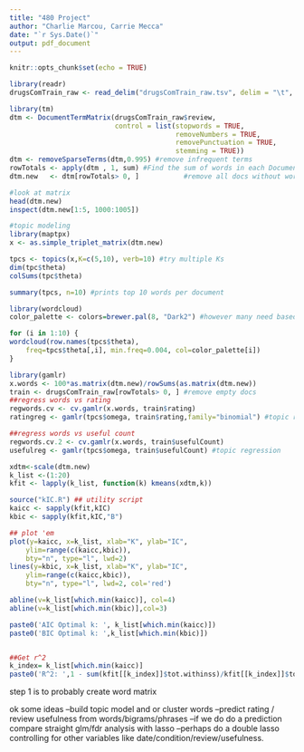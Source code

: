 ```yaml
---
title: "480 Project"
author: "Charlie Marcou, Carrie Mecca"
date: "`r Sys.Date()`"
output: pdf_document
---
```


```r
knitr::opts_chunk$set(echo = TRUE)
```

```r
library(readr)
drugsComTrain_raw <- read_delim("drugsComTrain_raw.tsv", delim = "\t", escape_double = FALSE,  trim_ws = TRUE)
```

```r
library(tm)
dtm <- DocumentTermMatrix(drugsComTrain_raw$review,
                          control = list(stopwords = TRUE, 
                                         removeNumbers = TRUE,
                                         removePunctuation = TRUE,
                                         stemming = TRUE))
dtm <- removeSparseTerms(dtm,0.995) #remove infrequent terms
rowTotals <- apply(dtm , 1, sum) #Find the sum of words in each Document
dtm.new   <- dtm[rowTotals> 0, ]           #remove all docs without words

```

```r
#look at matrix
head(dtm.new)
inspect(dtm.new[1:5, 1000:1005])
```

```r
#topic modeling
library(maptpx)
x <- as.simple_triplet_matrix(dtm.new)

tpcs <- topics(x,K=c(5,10), verb=10) #try multiple Ks
dim(tpc$theta)
colSums(tpc$theta)

summary(tpcs, n=10) #prints top 10 words per document
```

```r
library(wordcloud)
color_palette <- colors=brewer.pal(8, "Dark2") #however many need based on k picked

for (i in 1:10) {
wordcloud(row.names(tpcs$theta), 
	freq=tpcs$theta[,i], min.freq=0.004, col=color_palette[i])
}
```

```r
library(gamlr)
x.words <- 100*as.matrix(dtm.new)/rowSums(as.matrix(dtm.new))
train <- drugsComTrain_raw[rowTotals> 0, ] #remove empty docs
##regress words vs rating
regwords.cv <- cv.gamlr(x.words, train$rating)
ratingreg <- gamlr(tpcs$omega, train$rating,family="binomial") #topic regression

##regress words vs useful count
regwords.cv.2 <- cv.gamlr(x.words, train$usefulCount)
usefulreg <- gamlr(tpcs$omega, train$usefulCount) #topic regression
```

```r
xdtm<-scale(dtm.new)
k_list <-(1:20)
kfit <- lapply(k_list, function(k) kmeans(xdtm,k))

source("kIC.R") ## utility script
kaicc <- sapply(kfit,kIC)
kbic <- sapply(kfit,kIC,"B")

## plot 'em
plot(y=kaicc, x=k_list, xlab="K", ylab="IC", 
	ylim=range(c(kaicc,kbic)),
	bty="n", type="l", lwd=2)
lines(y=kbic, x=k_list, xlab="K", ylab="IC", 
	ylim=range(c(kaicc,kbic)),
	bty="n", type="l", lwd=2, col='red')

abline(v=k_list[which.min(kaicc)], col=4)
abline(v=k_list[which.min(kbic)],col=3)

paste0('AIC Optimal k: ', k_list[which.min(kaicc)])
paste0('BIC Optimal k: ',k_list[which.min(kbic)])


##Get r^2
k_index= k_list[which.min(kaicc)]
paste0('R^2: ',1 - sum(kfit[[k_index]]$tot.withinss)/kfit[[k_index]]$totss)
```


step 1 is to probably create word matrix

ok some ideas
--build topic model and or cluster words
--predict rating / review usefulness from words/bigrams/phrases
--if we do do a prediction compare straight glm/fdr analysis with lasso
--perhaps do a double lasso controlling for other variables like date/condition/review/usefulness.

